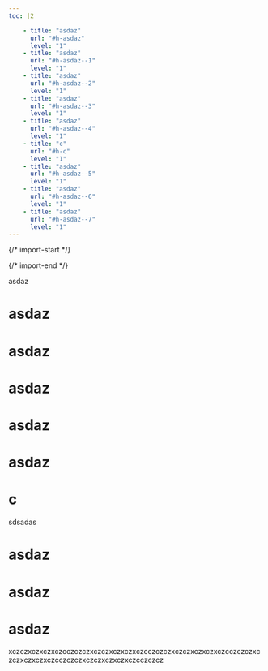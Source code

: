 ```yaml
---
toc: |2

    - title: "asdaz"
      url: "#h-asdaz"
      level: "1"
    - title: "asdaz"
      url: "#h-asdaz--1"
      level: "1"
    - title: "asdaz"
      url: "#h-asdaz--2"
      level: "1"
    - title: "asdaz"
      url: "#h-asdaz--3"
      level: "1"
    - title: "asdaz"
      url: "#h-asdaz--4"
      level: "1"
    - title: "c"
      url: "#h-c"
      level: "1"
    - title: "asdaz"
      url: "#h-asdaz--5"
      level: "1"
    - title: "asdaz"
      url: "#h-asdaz--6"
      level: "1"
    - title: "asdaz"
      url: "#h-asdaz--7"
      level: "1"
---
```


  {/* import-start */}
  
  {/* import-end */}
   
<STitle>asdaz</STitle>

# asdaz

# asdaz

# asdaz

# asdaz

# asdaz

# c

sdsadas  

# asdaz

# asdaz

# asdaz

xczczxczxczxczcczczczxczczxczxczxczcczczczxczczxczxczxczcczczczxczczxczxczxczcczczczxczczxczxczxczcczczcz
